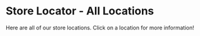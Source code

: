 
# Store Locator - All Locations

Here are all of our store locations. Click on a location for more information!

<LocationsMap locations={props.locations} />

